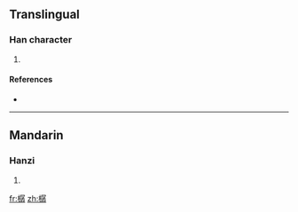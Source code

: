==Translingual==

===Han character===
{{Han char|rn=75|rad=木|as=12|sn=16|four=4794<sub>7</sub>|canj=木尸弓木 (DSND)}}

# {{defn|Han|sort=木12}}

====References====
* {{Han ref|kx=0552.030|dkj=15499|hdz=21296.180|uh=6A3C|ud=27196|bh=E9D7|bd=59863}}

----

==Mandarin==

===Hanzi===
{{cmn-hanzi|pin=[[zhēn]] ([[zhen1]])|wg=chen<sup>1</sup>}}

# {{defn|Mandarin}}

[[fr:樼]]
[[zh:樼]]